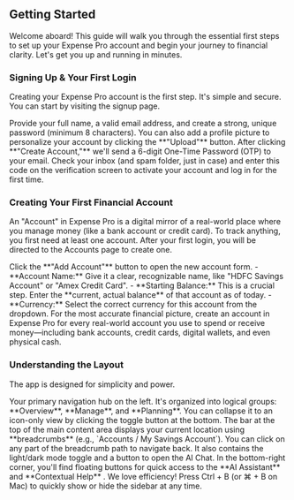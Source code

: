 <a id='getting-started'></a>
## <Icon name='rocket' /> Getting Started

Welcome aboard! This guide will walk you through the essential first steps to set up your Expense Pro account and begin your journey to financial clarity. Let's get you up and running in minutes.

<a id='getting-started-signup'></a>
### Signing Up & Your First Login

Creating your Expense Pro account is the first step. It's simple and secure. You can start by visiting the signup page.

<Step number={1} title='Enter Your Details'>
  Provide your full name, a valid email address, and create a strong, unique password (minimum 8
  characters). You can also add a profile picture to personalize your account by clicking the
  **"Upload"** button.
</Step>

<Step number={2} title='Verify Your Email'>
  After clicking **"Create Account,"** we'll send a 6-digit One-Time Password (OTP) to your email.
  Check your inbox (and spam folder, just in case) and enter this code on the verification screen to
  activate your account and log in for the first time.
</Step>

<a id='getting-started-first-account'></a>
### Creating Your First Financial Account

An "Account" in Expense Pro is a digital mirror of a real-world place where you manage money (like a bank account or credit card). To track anything, you first need at least one account. After your first login, you will be directed to the Accounts page to create one.

<Step number={1} title='Open the Account Form'>
  Click the **"Add Account"** button to open the new account form.
</Step>

<Step number={2} title='Define Your Account'>
  - **Account Name:** Give it a clear, recognizable name, like "HDFC Savings Account" or "Amex
  Credit Card".
  - **Starting Balance:** This is a crucial step. Enter the **current, actual
  balance** of that account as of today.
  - **Currency:** Select the correct currency for this
  account from the dropdown.
</Step>

<Alert variant='tip' title='Be Thorough for Accuracy!'>
  For the most accurate financial picture, create an account in Expense Pro for every real-world
  account you use to spend or receive money—including bank accounts, credit cards, digital wallets,
  and even physical cash.
</Alert>

<a id='getting-started-layout'></a>
### Understanding the Layout

The app is designed for simplicity and power.

<Step number={1} title='The Sidebar'>
  Your primary navigation hub on the left. It's organized into logical groups: **Overview**,
  **Manage**, and **Planning**. You can collapse it to an icon-only view by clicking the toggle button at the bottom.
</Step>

<Step number={2} title='The Page Header'>
  The bar at the top of the main content area displays your current location using **breadcrumbs** (e.g., `Accounts / My Savings Account`).
  You can click on any part of the breadcrumb path to navigate back. It also contains the light/dark
  mode toggle and a button to open the AI Chat.
</Step>

<Step number={3} title='Floating Action Buttons'>
  In the bottom-right corner, you'll find floating buttons for quick access to the **AI Assistant**
  <Icon name='bot' className='inline h-4 w-4' /> and **Contextual Help**
  <Icon name='lifeBuoy' className='inline h-4 w-4' />.
</Step>

<Step number={4} title='Keyboard Shortcuts'>
  We love efficiency! Press <Keybind>Ctrl</Keybind> + <Keybind>B</Keybind> (or <Keybind>⌘</Keybind>
  + <Keybind>B</Keybind> on Mac) to quickly show or hide the sidebar at any time.
</Step>